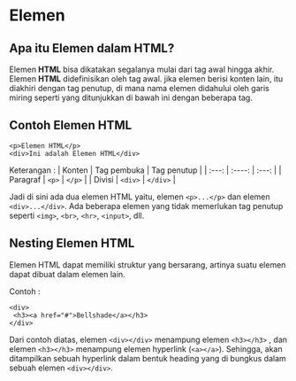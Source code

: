 # Elemen
## Apa itu Elemen dalam HTML?
Elemen **HTML** bisa dikatakan segalanya mulai dari tag awal hingga akhir. Elemen **HTML** didefinisikan oleh tag awal. jika elemen berisi konten lain, itu diakhiri dengan tag penutup, di mana nama elemen didahului oleh garis miring seperti yang ditunjukkan di bawah ini dengan beberapa tag.
## Contoh Elemen HTML
```
<p>Elemen HTML</p>
<div>Ini adalah Elemen HTML</div>
```
Keterangan :
| Konten     | Tag pembuka | Tag penutup  |
| :---:      |   :----:    |       :---:  |
| Paragraf   | `<p>`       | `</p>`       |
| Divisi     | `<div>`     | `</div>`     |

Jadi di sini ada dua elemen HTML yaitu, elemen `<p>...</p>` dan elemen `<div>...</div>`. Ada beberapa elemen yang tidak memerlukan tag penutup seperti `<img>`, `<br>`, `<hr>`, `<input>`, dll.
## Nesting Elemen HTML
Elemen HTML dapat memiliki struktur yang bersarang, artinya suatu elemen dapat dibuat dalam elemen lain.

Contoh :
```
<div>
 <h3><a href="#">Bellshade</a></h3>
</div>
```
Dari contoh diatas, elemen `<div></div>` menampung elemen `<h3></h3>` , dan elemen `<h3></h3>` menampung elemen hyperlink (`<a></a>`). Sehingga, akan ditampilkan sebuah hyperlink dalam bentuk heading yang di bungkus dalam sebuah elemen `<div></div>`. 

